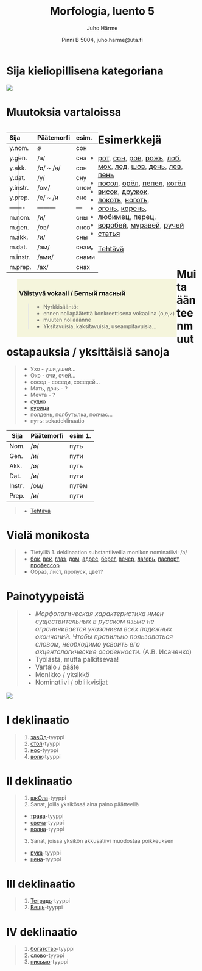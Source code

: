 % Morfologia, luento 5
% Juho Härme
% Pinni B 5004, juho.harme@uta.fi


# Sija kieliopillisena kategoriana


![](http://atmpovar.ru/wp-content/uploads/2012/12/salat-s-seledkoj-yablokom-fenxelem-i-seldereem.jpg)


<!--  pandoc -f markdown -s luento5.Rmd -t slideous -o luento5.html --self-contained --include-in-header=fontheader.html --smart -->


# Muutoksia vartaloissa

<!-- Mikä ilmiö? Järjestyksessä samalla kertaillaan muotoja... -->

<article class='incremental' style='float:left;'>

<table style="visibility: visible;">
<thead>
<tr class="header">
<th align="left">Sija</th>
<th align="left">Päätemorfi</th>
<th align="left">esim.</th>
</tr>
</thead>
<tbody>
<tr class="odd incremental">
<td align="left">y.nom.</td>
<td align="left">ø</td>
<td align="left">сон</td>
</tr>
<tr class="even incremental">
<td align="left">y.gen.</td>
<td align="left">/а/</td>
<td align="left">сна</td>
</tr>
<tr class="odd incremental">
<td align="left">y.akk.</td>
<td align="left">/ø/ ~ /a/</td>
<td align="left">сон</td>
</tr>
<tr class="even incremental">
<td align="left">y.dat.</td>
<td align="left">/у/</td>
<td align="left">сну</td>
</tr>
<tr class="odd incremental">
<td align="left">y.instr.</td>
<td align="left">/ом/</td>
<td align="left">cном</td>
</tr>
<tr class="even incremental">
<td align="left">y.prep.</td>
<td align="left">/е/ ~ /и</td>
<td align="left">сне</td>
</tr>
<tr class="odd incremental">
<td align="left">——-</td>
<td align="left">———</td>
<td align="left">—</td>
</tr>
<tr class="even incremental">
<td align="left">m.nom.</td>
<td align="left">/и/</td>
<td align="left">сны</td>
</tr>
<tr class="odd incremental">
<td align="left">m.gen.</td>
<td align="left">/ов/</td>
<td align="left">снов</td>
</tr>
<tr class="even incremental">
<td align="left">m.akk.</td>
<td align="left">/и/</td>
<td align="left">сны</td>
</tr>
<tr class="odd incremental">
<td align="left">m.dat.</td>
<td align="left">/ам/</td>
<td align="left">снам</td>
</tr>
<tr class="even incremental">
<td align="left">m.instr.</td>
<td align="left">/ами/</td>
<td align="left">cнами</td>
</tr>
<tr class="odd incremental">
<td align="left">m.prep.</td>
<td align="left">/ах/</td>
<td align="left">снах</td>
</tr>
</tbody>
</table>
</article>

<article class='incremental' style='float:left;margin-left:2em;padding:0.4em;background:beige;'>

### Väistyvä vokaali / Беглый гласный

>- Nyrkkisääntö: 
    - ennen nollapäätettä konkreettisena vokaalina (о,е,и)
    - muuten nollaäänne
>- Yksitavuisia, kaksitavuisia, useampitavuisia...

</article>

# Esimerkkejä

<article class='incremental' style='font-size:130%;'>

>- [рот](https://ru.wiktionary.org/wiki/рот),
  [сон](https://ru.wiktionary.org/wiki/сон),
  [ров](https://ru.wiktionary.org/wiki/ров),
  [рожь](https://ru.wiktionary.org/wiki/рожь),
  [лоб](https://ru.wiktionary.org/wiki/лоб),
  [мох](https://ru.wiktionary.org/wiki/мох),
  [лед](https://ru.wiktionary.org/wiki/лед),
  [шов](https://ru.wiktionary.org/wiki/шов),
  [день](https://ru.wiktionary.org/wiki/день),
  [лев](https://ru.wiktionary.org/wiki/лев),
  [пень](https://ru.wiktionary.org/wiki/пень)
>- [посол](https://ru.wiktionary.org/wiki/посол),
  [орёл](https://ru.wiktionary.org/wiki/орёл),
  [пепел](https://ru.wiktionary.org/wiki/пепел),
  [котёл](https://ru.wiktionary.org/wiki/котёл)
>- [висок](https://ru.wiktionary.org/wiki/висок),
  [дружок](https://ru.wiktionary.org/wiki/дружок),
>- [локоть](https://ru.wiktionary.org/wiki/локоть),
  [ноготь](https://ru.wiktionary.org/wiki/ноготь),
>- [огонь](https://ru.wiktionary.org/wiki/огонь),
  [корень](https://ru.wiktionary.org/wiki/корень),
>- [любимец](https://ru.wiktionary.org/wiki/любимец),
  [перец](https://ru.wiktionary.org/wiki/перец),
>- [воробей](https://ru.wiktionary.org/wiki/воробей),
  [муравей](https://ru.wiktionary.org/wiki/муравей),
  [ручей](https://ru.wiktionary.org/wiki/ручей)
>- [статья](https://ru.wiktionary.org/wiki/статья)

>- [Tehtävä](../tehtavat/luento5.pdf)

</article>

# Muita äänteenmuutostapauksia / yksittäisiä sanoja

>- Ухо - уши,ушей...
>- Око - очи, очей...
>- сосед - соседи, соседей...
>- Мать, дочь - ?
>- Мечта - ?
>- [судно](https://ru.wiktionary.org/wiki/судно)
>- [курица](https://ru.wiktionary.org/wiki/курица)
>- полдень, полбутылка, полчас...
>- путь: sekadeklinaatio

<article class='incremental'>

Sija   | Päätemorfi | esim 1.
----   | ---------- | ----  
Nom.   | /ø/        | путь 
Gen.   | /и/        | пути  
Akk.   | /ø/        | путь  
Dat.   | /и/        | пути  
Instr. | /ом/       | путём 
Prep.  | /и/        | пути  

</article>

>- [Tehtävä](../tehtavat/luento5.pdf)


# Vielä monikosta

<!-- Ensin tehdään edellä oleva tehtävä -->

>- Tietyillä 1. deklinaation substantiiveilla monikon nominatiivi: /а/
>- [бок](https://ru.wiktionary.org/wiki/бок), [век](https://ru.wiktionary.org/wiki/век), [глаз](https://ru.wiktionary.org/wiki/глаз), [дом](https://ru.wiktionary.org/wiki/дом), [адрес](https://ru.wiktionary.org/wiki/адрес), [берег](https://ru.wiktionary.org/wiki/берег), [вечер](https://ru.wiktionary.org/wiki/вечер), [лагерь](https://ru.wiktionary.org/wiki/лагерь), [паспорт](https://ru.wiktionary.org/wiki/паспорт), [профессор](https://ru.wiktionary.org/wiki/профессор)
>- Образ, лист, пропуск, цвет?

# Painotyypeistä

<article class='incremental nobul' style='max-width:40em;font-size:120%;'>
>- *Морфологическая характеристика имен существительных в русском языке не
ограничивается указанием всех падежных окончаний. Чтобы правильно пользоваться
словом, необходимо усвоить его акцентологические особенности.* 
(А.В. Исаченко)
>- Työlästä, mutta palkitsevaa!
>- Vartalo / pääte
>- Monikko / yksikkö
>- Nominatiivi / obliikvisijat
</article>

<article class='incremental nobul'>
![](../materiaalit/kasatkin.png)
</article>

# I deklinaatio

>1. [завОд](http://ru.wiktionary.org/wiki/завод)-tyyppi
>2. [стол](http://ru.wiktionary.org/wiki/стол)-tyyppi
>3. [нос](http://ru.wiktionary.org/wiki/нос)-tyyppi
>4. [волк](http://ru.wiktionary.org/wiki/волк)-tyyppi

# II deklinaatio

>1. [шкОла](http://ru.wiktionary.org/wiki/школа)-tyyppi
>2. Sanat, joilla yksikössä aina paino päätteellä
    - [трава](http://ru.wiktionary.org/wiki/трава)-tyyppi
    - [свеча](http://ru.wiktionary.org/wiki/свеча)-tyyppi
    - [волна](http://ru.wiktionary.org/wiki/волна)-tyyppi
>3. Sanat, joissa yksikön akkusatiivi muodostaa poikkeuksen
    - [рука](http://ru.wiktionary.org/wiki/рука)-tyyppi
    - [цена](http://ru.wiktionary.org/wiki/цена)-tyyppi

# III deklinaatio

>1. [Тетрадь](http://ru.wiktionary.org/wiki/тетрадь)-tyyppi
>2. [Вещь](http://ru.wiktionary.org/wiki/вещь)-tyyppi

# IV deklinaatio

>1. [богатство](http://ru.wiktionary.org/wiki/богатство)-tyyppi
>2. [слово](http://ru.wiktionary.org/wiki/слово)-tyyppi
>3. [письмо](http://ru.wiktionary.org/wiki/письмо)-tyyppi


<!-- TÄMÄN voi antaa rauhassa lipsahtaa seuraavan kerran puolelle. Joka tapauksessa itse opettelu kotiin! -->

